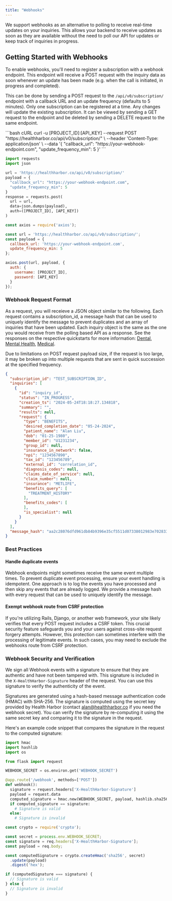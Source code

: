 ```yaml
---
title: "Webhooks"
---
```


We support webhooks as an alternative to polling to receive real-time updates on your inquiries. This allows your backend to receive updates as soon as they are available without the need to poll our API for updates or keep track of inquiries in progress.



## Getting Started with Webhooks

To enable webhooks, you'll need to register a subscription with a webhook endpoint. This endpoint will receive a POST request with the inquiry data as soon whenever an update has been made (e.g. when the call is initiated, in progress and completed).

This can be done by sending a POST request to the `/api/v0/subscription/` endpoint with a callback URL and an update frequency (defaults to 5 minutes). Only one subscription can be registered at a time. Any changes will update the existing subscription. It can be viewed by sending a GET request to the endpoint and be deleted by sending a DELETE request to the same endpoint.

<CodeGroup>
  ```bash cURL
  curl -u [PROJECT_ID]:[API_KEY] --request POST "https://healthharbor.co/api/v0/subscription/" \
    --header 'Content-Type: application/json' \
    --data '{
      "callback_url": "https://your-webhook-endpoint.com",
      "update_frequency_min": 5
    }'
  ```

```python Python
import requests
import json

url = 'https://healthharbor.co/api/v0/subscription/'
payload = {
  "callback_url": "https://your-webhook-endpoint.com",
  "update_frequency_min": 5
}
response = requests.post(
  url = url,
  data=json.dumps(payload),
  auth=([PROJECT_ID], [API_KEY])
)
```

``` javascript Javascript
const axios = require('axios');

const url = 'https://healthharbor.co/api/v0/subscription/';
const payload = {
  callback_url: 'https://your-webhook-endpoint.com',
  update_frequency_min: 5
};

axios.post(url, payload, {
  auth: {
    username: [PROJECT_ID],
    password: [API_KEY]
  }
});
```
</CodeGroup>

### Webhook Request Format
As a request, you will receieve a JSON object similar to the following. Each request contains a subscription_id, a message hash that can be used to uniquely identify the message to prevent duplicates and an array of inquiries that have been updated. Each inquiry object is the same as the one you would receive from the polling based API as a response. See the responses on the respective quickstarts for more information: [Dental](/docs/api-reference/dental-quickstart), [Mental Health](/docs/api-reference/mental-health-quickstart), [Medical](/docs/api-reference/medical-quickstart).

<Note>
Due to limitations on POST request payload size, if the request is too large, it may be broken up into multiple requests that are sent in quick succession at the specified frequency.
</Note>


```json
{
  "subscription_id": "TEST_SUBSCRIPTION_ID",
  "inquiries": [
    {
      "id": "inquiry_id",
      "status": "IN_PROGRESS",
      "creation_ts": "2024-05-24T18:18:27.134818",
      "summary": "",
      "results": null,
      "request": {
        "type": "BENEFITS",
        "desired_completion_date": "05-24-2024",
        "patient_name": "Alan Liu",
        "dob": "01-25-1980",
        "member_id": "U1231234",
        "group_id": null,
        "insurance_in_network": false,
        "npi": "1234567890",
        "tax_id": "123456789",
        "external_id": "correlation_id",
        "diagnosis_codes": null,
        "claims_date_of_service": null,
        "claim_number": null,
        "insurance": "METLIFE",
        "benefits_query": [
          "TREATMENT_HISTORY"
        ],
        "benefits_codes": [
        ],
        "is_specialist": null
      }
    }
  ],
  "message_hash": "aa2c28076dfd961db84b9396e35cf5511d07338012983e702833cf92a107e2fa"
}
```

### Best Practices
#### Handle duplicate events
Webhook endpoints might sometimes receive the same event multiple times. To prevent duplicate event processing, ensure your event handling is idempotent. One approach is to log the events you have processed and then skip any events that are already logged. We provide a message hash with every request that can be used to uniquely identify the message.

#### Exempt webhook route from CSRF protection
If you're utilizing Rails, Django, or another web framework, your site likely verifies that every POST request includes a CSRF token. This crucial security feature safeguards you and your users against cross-site request forgery attempts. However, this protection can sometimes interfere with the processing of legitimate events. In such cases, you may need to exclude the webhooks route from CSRF protection.

### Webhook Security and Verification
We sign all Webhook events with a signature to ensure that they are authentic and have not been tampered with. This signature is included in the `X-HealthHarbor-Signature` header of the request. You can use this signature to verify the authenticity of the event.

Signatures are generated using a hash-based message authentication code (HMAC) with SHA-256. The signature is computed using the secret key provided by Health Harbor (contact alan@healthharbor.co if you need the webhook secret). You can verify the signature by re-computing it using the same secret key and comparing it to the signature in the request.

Here's an example code snippet that compares the signature in the request to the computed signature:
  <CodeGroup>
  ```python Python
  import hmac
  import hashlib
  import os

  from flask import request

  WEBHOOK_SECRET = os.environ.get('WEBHOOK_SECRET')

  @app.route('/webhook', methods=['POST'])
  def webhook():
    signature = request.headers['X-HealthHarbor-Signature']
    payload = request.data
    computed_signature = hmac.new(WEBHOOK_SECRET, payload, hashlib.sha256).hexdigest()
    if computed_signature == signature:
      # Signature is valid
    else:
      # Signature is invalid
  ```

  ```javascript Javascript
  const crypto = require('crypto');

  const secret = process.env.WEBHOOK_SECRET;
  const signature = req.headers['X-HealthHarbor-Signature'];
  const payload = req.body;

  const computedSignature = crypto.createHmac('sha256', secret)
    .update(payload)
    .digest('hex');

  if (computedSignature === signature) {
    // Signature is valid
  } else {
    // Signature is invalid
  }
  ```
  </CodeGroup>
